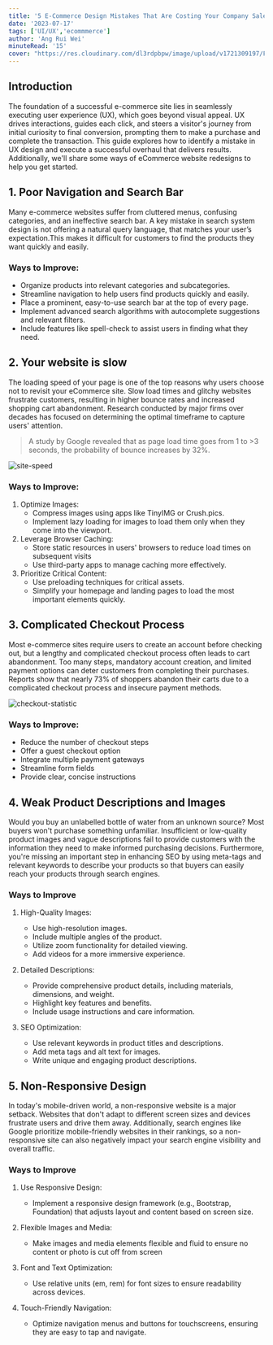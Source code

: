 ```yaml
---
title: '5 E-Commerce Design Mistakes That Are Costing Your Company Sales!'
date: '2023-07-17'
tags: ['UI/UX','ecommmerce']
author: 'Ang Rui Wei'
minuteRead: '15'
cover: "https://res.cloudinary.com/dl3rdpbpw/image/upload/v1721309197/Figure_ptrh8m.png"
---
```


## Introduction

The foundation of a successful e-commerce site lies in seamlessly executing user experience (UX), which goes beyond visual appeal. UX drives interactions, guides each click, and steers a visitor's journey from initial curiosity to final conversion, prompting them to make a purchase and complete the transaction. This guide explores how to identify a mistake in UX design and execute a successful overhaul that delivers results. Additionally, we'll share some ways of eCommerce website redesigns to help you get started. 

## 1. Poor Navigation and Search Bar

Many e-commerce websites suffer from cluttered menus, confusing categories, and an ineffective search bar. A key mistake in search system design is not offering a natural query language, that matches your user’s expectation.This makes it difficult for customers to find the products they want quickly and easily.

### Ways to Improve:
   - Organize products into relevant categories and subcategories.
   - Streamline navigation to help users find products quickly and easily.
   - Place a prominent, easy-to-use search bar at the top of every page.
   - Implement advanced search algorithms with autocomplete suggestions and relevant filters.
   - Include features like spell-check to assist users in finding what they need.

<ImageWithCaption src="https://res.cloudinary.com/dl3rdpbpw/image/upload/v1721468671/Organisation_bw1xqr.png" alt='clarins' caption='Clarins organizes their lip products under a series of searchable keywords, including “lip balm,” “lip gloss,” “lipstick,” and “lip oils.” This helps consumers quickly find what they’re looking for, as they may not initially know what products your company offers' />


## 2. Your website is slow

The loading speed of your page is one of the top reasons why users choose not to revisit your eCommerce site. Slow load times and glitchy websites frustrate customers, resulting in higher bounce rates and increased shopping cart abandonment. Research conducted by major firms over decades has focused on determining the optimal timeframe to capture users' attention.

> A study by Google revealed that as page load time goes from 1 to  >3 seconds, the probability of bounce increases by 32%.


![site-speed](https://res.cloudinary.com/dl3rdpbpw/image/upload/v1721468671/Website_cfugze.png)

### Ways to Improve:

1. Optimize Images:
   - Compress images using apps like TinyIMG or Crush.pics.
   - Implement lazy loading for images to load them only when they come into the viewport.
2. Leverage Browser Caching:
   - Store static resources in users' browsers to reduce load times on subsequent visits
   - Use third-party apps to manage caching more effectively.
3. Prioritize Critical Content:
   - Use preloading techniques for critical assets.
   - Simplify your homepage and landing pages to load the most important elements quickly.

## 3. Complicated Checkout Process

Most e-commerce sites require users to create an account before checking out, but a lengthy and complicated checkout process often leads to cart abandonment. Too many steps, mandatory account creation, and limited payment options can deter customers from completing their purchases. Reports show that nearly 73% of shoppers abandon their carts due to a complicated checkout process and insecure payment methods.

![checkout-statistic](https://res.cloudinary.com/dl3rdpbpw/image/upload/v1721468671/checkout_u5cj7t.png)

### Ways to Improve:

   - Reduce the number of checkout steps
   - Offer a guest checkout option
   - Integrate multiple payment gateways
   - Streamline form fields
   - Provide clear, concise instructions

## 4. Weak Product Descriptions and Images

Would you buy an unlabelled bottle of water from an unknown source? Most buyers won't purchase something unfamiliar. Insufficient or low-quality product images and vague descriptions fail to provide customers with the information they need to make informed purchasing decisions. Furthermore, you're missing an important step in enhancing SEO by using meta-tags and relevant keywords to describe your products so that buyers can easily reach your products through search engines.

### Ways to Improve

1. High-Quality Images:
   - Use high-resolution images.
   - Include multiple angles of the product.
   - Utilize zoom functionality for detailed viewing.
   - Add videos for a more immersive experience.

2. Detailed Descriptions:
   - Provide comprehensive product details, including materials, dimensions, and weight.
   - Highlight key features and benefits.
   - Include usage instructions and care information.

3. SEO Optimization:
   - Use relevant keywords in product titles and descriptions.
   - Add meta tags and alt text for images.
   - Write unique and engaging product descriptions.

## 5. Non-Responsive Design

In today's mobile-driven world, a non-responsive website is a major setback. Websites that don't adapt to different screen sizes and devices frustrate users and drive them away. Additionally, search engines like Google prioritize mobile-friendly websites in their rankings, so a non-responsive site can also negatively impact your search engine visibility and overall traffic.

### Ways to Improve

1. Use Responsive Design:
   - Implement a responsive design framework (e.g., Bootstrap, Foundation) that adjusts layout and content based on screen size.

2. Flexible Images and Media:
   - Make images and media elements flexible and fluid to ensure no content or photo is cut off from screen

3. Font and Text Optimization:
   - Use relative units (em, rem) for font sizes to ensure readability across devices.

4. Touch-Friendly Navigation:
   - Optimize navigation menus and buttons for touchscreens, ensuring they are easy to tap and navigate.